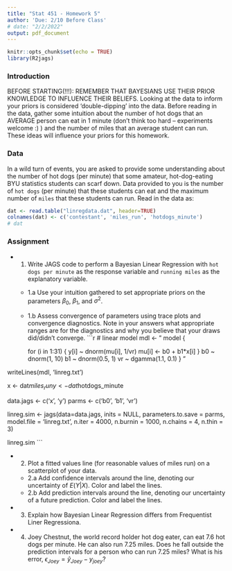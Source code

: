 ```yaml
---
title: "Stat 451 - Homework 5"
author: 'Due: 2/10 Before Class'
# date: "2/2/2022"
output: pdf_document
---
```


```r
knitr::opts_chunk$set(echo = TRUE)
library(R2jags)
```

### Introduction
BEFORE STARTING(!!!): REMEMBER THAT BAYESIANS USE THEIR PRIOR KNOWLEDGE TO INFLUENCE THEIR BELIEFS. Looking at the data to inform your priors is considered 'double-dipping' into the data. Before reading in the data, gather some intuition about the number of hot dogs that an AVERAGE person can eat in 1 minute (don't think too hard -- experiments welcome :) ) and the number of miles that an average student can run. These ideas will influence your priors for this homework.

### Data
In a wild turn of events, you are asked to provide some understanding about the number of hot dogs (per minute) that some amateur, hot-dog-eating BYU statistics students can scarf down. Data provided to you is the number of `hot dogs` (per minute) that these students can eat and the maximum number of `miles` that these students can run. Read in the data as:

```r
dat <- read.table("linregdata.dat", header=TRUE)
colnames(dat) <- c('contestant', 'miles_run', 'hotdogs_minute')
# dat
```


### Assignment
* 1. Write JAGS code to perform a Bayesian Linear Regression with `hot dogs per minute` as the response variable and `running miles` as the explanatory variable. 
  + 1.a Use your intuition gathered to set appropriate priors on the parameters $\beta_0$, $\beta_1$, and $\sigma^2$.
  + 1.b Assess convergence of parameters using trace plots and convergence diagnostics. Note in your answers what appropriate ranges are for the diagnostics and why you believe that your draws did/didn't converge.
```r
# linear model
mdl <- "
  model {

    for (i in 1:31) {
      y[i] ~ dnorm(mu[i], 1/vr)
      mu[i] <- b0 + b1*x[i]
    }
    b0 ~ dnorm(1, 10)
    b1 ~ dnorm(0.5, 1)
    vr ~ dgamma(1.1, 0.1)
  }
"


writeLines(mdl, 'linreg.txt')

x <- dat$miles_run
y <- dat$hotdogs_minute

data.jags <- c('x', 'y')
parms <- c('b0', 'b1', 'vr')

linreg.sim <- jags(data=data.jags, inits = NULL, parameters.to.save = parms,
                   model.file = 'linreg.txt', n.iter = 4000, n.burnin = 1000,
                   n.chains = 4, n.thin = 3)

linreg.sim
```

* 2. Plot a fitted values line (for reasonable values of miles run) on a scatterplot of your data.
  + 2.a Add confidence intervals around the line, denoting our uncertainty of $E(Y|X)$. Color and label the lines.
  + 2.b Add prediction intervals around the line, denoting our uncertainty of a future prediction. Color and label the lines.

* 3. Explain how Bayesian Linear Regression differs from Frequentist Liner Regressiona.

* 4. Joey Chestnut, the world record holder hot dog eater, can eat 7.6 hot dogs per minute. He can also run 7.25 miles. Does he fall outside the prediction intervals for a person who can run 7.25 miles? What is his error, $\epsilon_{Joey} = \hat{y}_{Joey} - y_{joey}$?





